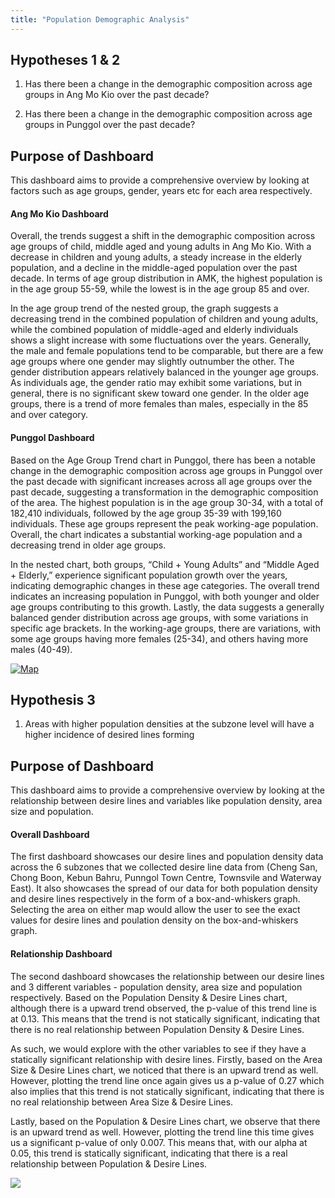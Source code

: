 ```yaml
---
title: "Population Demographic Analysis"
---
```


## Hypotheses 1 & 2

1.  Has there been a change in the demographic composition across age groups in Ang Mo Kio over the past decade?

2.  Has there been a change in the demographic composition across age groups in Punggol over the past decade?

## Purpose of Dashboard

This dashboard aims to provide a comprehensive overview by looking at factors such as age groups, gender, years etc for each area respectively.

#### Ang Mo Kio Dashboard

Overall, the trends suggest a shift in the demographic composition across age groups of child, middle aged and young adults in Ang Mo Kio. With a decrease in children and young adults, a steady increase in the elderly population, and a decline in the middle-aged population over the past decade. In terms of age group distribution in AMK, the highest population is in the age group 55-59, while the lowest is in the age group 85 and over. 

In the age group trend of the nested group, the graph suggests a decreasing trend in the combined population of children and young adults, while the combined population of middle-aged and elderly individuals shows a slight increase with some fluctuations over the years. Generally, the male and female populations tend to be comparable, but there are a few age groups where one gender may slightly outnumber the other. The gender distribution appears relatively balanced in the younger age groups. As individuals age, the gender ratio may exhibit some variations, but in general, there is no significant skew toward one gender. In the older age groups, there is a trend of more females than males, especially in the 85 and over category.

#### Punggol Dashboard

Based on the Age Group Trend chart in Punggol, there has been a notable change in the demographic composition across age groups in Punggol over the past decade with significant increases across all age groups over the past decade, suggesting a transformation in the demographic composition of the area. The highest population is in the age group 30-34, with a total of 182,410 individuals, followed by the age group 35-39 with 199,160 individuals. These age groups represent the peak working-age population. Overall, the chart indicates a substantial working-age population and a decreasing trend in older age groups. 

In the nested chart, both groups, "Child + Young Adults" and "Middle Aged + Elderly," experience significant population growth over the years, indicating demographic changes in these age categories. The overall trend indicates an increasing population in Punggol, with both younger and older age groups contributing to this growth. Lastly, the data suggests a generally balanced gender distribution across age groups, with some variations in specific age brackets. In the working-age groups, there are variations, with some age groups having more females (25-34), and others having more males (40-49).

```{=html}
<div class='tableauPlaceholder' id='viz1708569042257' style='position: relative'>
  <noscript>
    <a href='#'>
      <img alt='Map ' src='https:&#47;&#47;public.tableau.com&#47;static&#47;images&#47;Po&#47;PopulationDemographicAnalysis&#47;Dashboard12&#47;1_rss.png' style='border: none' />
    </a>
  </noscript>
  <object class='tableauViz' style='display:none;'>
    <param name='host_url' value='https%3A%2F%2Fpublic.tableau.com%2F' />
    <param name='embed_code_version' value='3' />
    <param name='site_root' value='' />
    <param name='name' value='PopulationDemographicAnalysis&#47;Dashboard12' />
    <param name='tabs' value='no' />
    <param name='toolbar' value='yes' />
    <param name='static_image' value='https:&#47;&#47;public.tableau.com&#47;static&#47;images&#47;Po&#47;PopulationDemographicAnalysis&#47;Dashboard12&#47;1.png' />
    <param name='animate_transition' value='yes' />
    <param name='display_static_image' value='yes' />
    <param name='display_spinner' value='yes' />
    <param name='display_overlay' value='yes' />
    <param name='display_count' value='yes' />
    <param name='language' value='en-US' />
    <param name='filter' value='publish=yes' />
  </object>
</div>
<script type='text/javascript'>
  var divElement = document.getElementById('viz1708569042257');
  var vizElement = divElement.getElementsByTagName('object')[0];

  function setVizSize() {
    if (divElement.offsetWidth > 800) {
      vizElement.style.width = '1300px';
      vizElement.style.height = '827px';
    } else if (divElement.offsetWidth > 500) {
      vizElement.style.width = '100%';
      vizElement.style.height = '827px';
    } else {
      vizElement.style.width = '100%';
      vizElement.style.height = '727px';
    }
  }

  // Call setVizSize initially and on window resize
  setVizSize();
  window.addEventListener('resize', setVizSize);

  var scriptElement = document.createElement('script');
  scriptElement.src = 'https://public.tableau.com/javascripts/api/viz_v1.js';
  vizElement.parentNode.insertBefore(scriptElement, vizElement);
</script>
```
## Hypothesis 3

1.  Areas with higher population densities at the subzone level will have a higher incidence of desired lines forming

## Purpose of Dashboard

This dashboard aims to provide a comprehensive overview by looking at the relationship between desire lines and variables like population density, area size and population.

#### Overall Dashboard

The first dashboard showcases our desire lines and population density data across the 6 subzones that we collected desire line data from (Cheng San, Chong Boon, Kebun Bahru, Punngol Town Centre, Townsvile and Waterway East). It also showcases the spread of our data for both population density and desire lines respectively in the form of a box-and-whiskers graph. Selecting the area on either map would allow the user to see the exact values for desire lines and poulation density on the box-and-whiskers graph.

#### Relationship Dashboard

The second dashboard showcases the relationship between our desire lines and 3 different variables - population density, area size and population respectively. Based on the Population Density & Desire Lines chart, although there is a upward trend observed, the p-value of this trend line is at 0.13. This means that the trend is not statically significant, indicating that there is no real relationship between Population Density & Desire Lines.

As such, we would explore with the other variables to see if they have a statically significant relationship with desire lines. Firstly, based on the Area Size & Desire Lines chart, we noticed that there is an upward trend as well. However, plotting the trend line once again gives us a p-value of 0.27 which also implies that this trend is not statically significant, indicating that there is no real relationship between Area Size & Desire Lines.

Lastly, based on the Population & Desire Lines chart, we observe that there is an upward trend as well. However, plotting the trend line this time gives us a significant p-value of only 0.007. This means that, with our alpha at 0.05, this trend is statically significant, indicating that there is a real relationship between Population & Desire Lines.

```{=html}
<div class='tableauPlaceholder' id='viz1708631644494' style='position: relative'><noscript><a href='#'><img alt=' ' src='https:&#47;&#47;public.tableau.com&#47;static&#47;images&#47;Hy&#47;Hypothesis27new&#47;Dashboard12&#47;1_rss.png' style='border: none' /></a></noscript><object class='tableauViz'  style='display:none;'><param name='host_url' value='https%3A%2F%2Fpublic.tableau.com%2F' /> <param name='embed_code_version' value='3' /> <param name='site_root' value='' /><param name='name' value='Hypothesis27new&#47;Dashboard12' /><param name='tabs' value='no' /><param name='toolbar' value='yes' /><param name='static_image' value='https:&#47;&#47;public.tableau.com&#47;static&#47;images&#47;Hy&#47;Hypothesis27new&#47;Dashboard12&#47;1.png' /> <param name='animate_transition' value='yes' /><param name='display_static_image' value='yes' /><param name='display_spinner' value='yes' /><param name='display_overlay' value='yes' /><param name='display_count' value='yes' /><param name='language' value='en-GB' /></object></div>                <script type='text/javascript'>                    var divElement = document.getElementById('viz1708631644494');                    var vizElement = divElement.getElementsByTagName('object')[0];                    if ( divElement.offsetWidth > 800 ) { vizElement.style.width='800px';vizElement.style.height='827px';} else if ( divElement.offsetWidth > 500 ) { vizElement.style.width='1000px';vizElement.style.height='827px';} else { vizElement.style.width='100%';vizElement.style.height='1177px';}            
  // Call setVizSize initially and on window resize
  setVizSize();
  window.addEventListener('resize', setVizSize);



var scriptElement = document.createElement('script');                    scriptElement.src = 'https://public.tableau.com/javascripts/api/viz_v1.js';                    vizElement.parentNode.insertBefore(scriptElement, vizElement);                </script>
```
